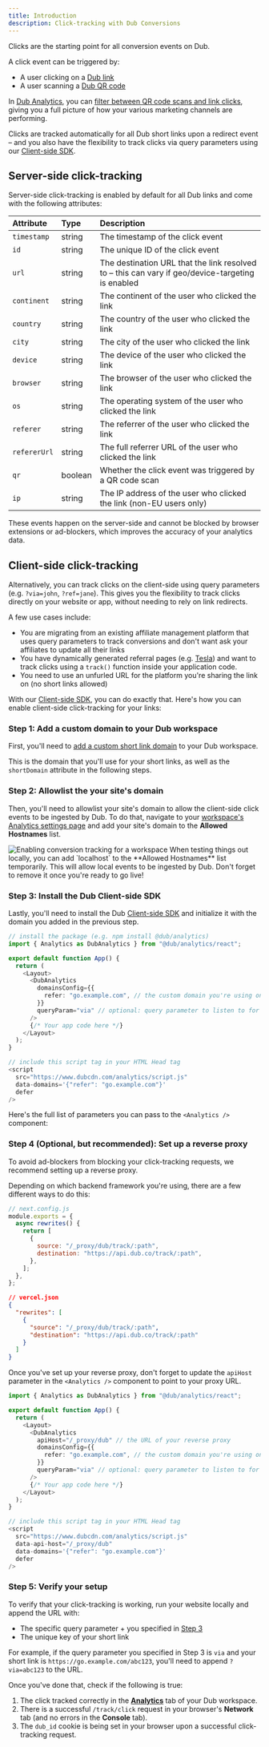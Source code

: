 ```yaml
---
title: Introduction
description: Click-tracking with Dub Conversions
---
```



Clicks are the starting point for all conversion events on Dub.

A click event can be triggered by:

- A user clicking on a [Dub link](https://dub.co/help/article/how-to-create-link)
- A user scanning a [Dub QR code](https://dub.co/features/qr-codes)

In [Dub Analytics](https://dub.co/help/article/dub-analytics), you can [filter between QR code scans and link clicks](https://dub.co/help/article/filter-analytics-by-trigger), giving you a full picture of how your various marketing channels are performing.

Clicks are tracked automatically for all Dub short links upon a redirect event – and you also have the flexibility to track clicks via query parameters using our [Client-side SDK](/sdks/client-side/introduction).

## Server-side click-tracking

Server-side click-tracking is enabled by default for all Dub links and come with the following attributes:

| Attribute    | Type    | Description                                                                                      |
| :----------- | :------ | :----------------------------------------------------------------------------------------------- |
| `timestamp`  | string  | The timestamp of the click event                                                                 |
| `id`         | string  | The unique ID of the click event                                                                 |
| `url`        | string  | The destination URL that the link resolved to – this can vary if geo/device-targeting is enabled |
| `continent`  | string  | The continent of the user who clicked the link                                                   |
| `country`    | string  | The country of the user who clicked the link                                                     |
| `city`       | string  | The city of the user who clicked the link                                                        |
| `device`     | string  | The device of the user who clicked the link                                                      |
| `browser`    | string  | The browser of the user who clicked the link                                                     |
| `os`         | string  | The operating system of the user who clicked the link                                            |
| `referer`    | string  | The referrer of the user who clicked the link                                                    |
| `refererUrl` | string  | The full referrer URL of the user who clicked the link                                           |
| `qr`         | boolean | Whether the click event was triggered by a QR code scan                                          |
| `ip`         | string  | The IP address of the user who clicked the link (non-EU users only)                              |

These events happen on the server-side and cannot be blocked by browser extensions or ad-blockers, which improves the accuracy of your analytics data.

## Client-side click-tracking

Alternatively, you can track clicks on the client-side using query parameters (e.g. `?via=john`, `?ref=jane`). This gives you the flexibility to track clicks directly on your website or app, without needing to rely on link redirects.

A few use cases include:

- You are migrating from an existing affiliate management platform that uses query parameters to track conversions and don't want ask your affiliates to update all their links
- You have dynamically generated referral pages (e.g. [Tesla](https://www.tesla.com/referral/peeroke520149)) and want to track clicks using a `track()` function inside your application code.
- You need to use an unfurled URL for the platform you're sharing the link on (no short links allowed)

With our [Client-side SDK](/sdks/client-side/introduction), you can do exactly that. Here's how you can enable client-side click-tracking for your links:

### Step 1: Add a custom domain to your Dub workspace

First, you'll need to [add a custom short link domain](https://dub.co/help/article/how-to-add-custom-domain) to your Dub workspace.

This is the domain that you'll use for your short links, as well as the `shortDomain` attribute in the following steps.

### Step 2: Allowlist the your site's domain

Then, you'll need to allowlist your site's domain to allow the client-side click events to be ingested by Dub. To do that, navigate to your [workspace's Analytics settings page](https://app.dub.co/settings/analytics) and add your site's domain to the **Allowed Hostnames** list.

<Frame>
  <img
    src="/images/conversions/allowed-hostnames.png"
    alt="Enabling conversion tracking for a workspace"
  />
</Frame>

<Tip>
  When testing things out locally, you can add `localhost` to the **Allowed
  Hostnames** list temporarily. This will allow local events to be ingested by
  Dub. Don't forget to remove it once you're ready to go live!
</Tip>

### Step 3: Install the Dub Client-side SDK

Lastly, you'll need to install the Dub [Client-side SDK](/sdks/client-side/introduction) and initialize it with the domain you added in the previous step.

<CodeGroup>

```typescript React/Next.js
// install the package (e.g. npm install @dub/analytics)
import { Analytics as DubAnalytics } from "@dub/analytics/react";

export default function App() {
  return (
    <Layout>
      <DubAnalytics
        domainsConfig={{
          refer: "go.example.com", // the custom domain you're using on Dub for your short links
        }}
        queryParam="via" // optional: query parameter to listen to for client-side click-tracking (default: "via")
      />
      {/* Your app code here */}
    </Layout>
  );
}
```

```javascript Other Frameworks
// include this script tag in your HTML Head tag
<script
  src="https://www.dubcdn.com/analytics/script.js"
  data-domains='{"refer": "go.example.com"}'
  defer
/>
```

</CodeGroup>

Here's the full list of parameters you can pass to the `<Analytics />` component:

<Accordion title="Parameters">
  <DubAnalyticsParams />
</Accordion>

### Step 4 (Optional, but recommended): Set up a reverse proxy

To avoid ad-blockers from blocking your click-tracking requests, we recommend setting up a reverse proxy.

Depending on which backend framework you're using, there are a few different ways to do this:

<CodeGroup>

```javascript Next.js
// next.config.js
module.exports = {
  async rewrites() {
    return [
      {
        source: "/_proxy/dub/track/:path",
        destination: "https://api.dub.co/track/:path",
      },
    ];
  },
};
```

```json Vercel
// vercel.json
{
  "rewrites": [
    {
      "source": "/_proxy/dub/track/:path",
      "destination": "https://api.dub.co/track/:path"
    }
  ]
}
```

</CodeGroup>

Once you've set up your reverse proxy, don't forget to update the `apiHost` parameter in the `<Analytics />` component to point to your proxy URL.

<CodeGroup>

```typescript React/Next.js
import { Analytics as DubAnalytics } from "@dub/analytics/react";

export default function App() {
  return (
    <Layout>
      <DubAnalytics
        apiHost="/_proxy/dub" // the URL of your reverse proxy
        domainsConfig={{
          refer: "go.example.com", // the custom domain you're using on Dub for your short links
        }}
        queryParam="via" // optional: query parameter to listen to for client-side click-tracking (default: "via")
      />
      {/* Your app code here */}
    </Layout>
  );
}
```

```javascript Other Frameworks
// include this script tag in your HTML Head tag
<script
  src="https://www.dubcdn.com/analytics/script.js"
  data-api-host="/_proxy/dub"
  data-domains='{"refer": "go.example.com"}'
  defer
/>
```

</CodeGroup>

### Step 5: Verify your setup

To verify that your click-tracking is working, run your website locally and append the URL with:

- The specific query parameter + you specified in [Step 3](#step-3-install-the-dub-client-side-sdk)
- The unique key of your short link

For example, if the query parameter you specified in Step 3 is `via` and your short link is `https://go.example.com/abc123`, you'll need to append `?via=abc123` to the URL.

Once you've done that, check if the following is true:

1. The click tracked correctly in the [**Analytics**](https://app.dub.co/analytics) tab of your Dub workspace.
2. There is a successful `/track/click` request in your browser's **Network** tab (and no errors in the **Console** tab).
3. The `dub_id` cookie is being set in your browser upon a successful click-tracking request.
